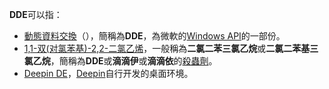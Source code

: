 '''DDE'''可以指：
*[[動態資料交換|動態資料交換]]（{{lang|en|Dynamic Data Exchange}}），簡稱為'''DDE'''，為微軟的[[Windows_API|Windows API]]的一部份。
*[[1,1-双(对氯苯基)-2,2-二氯乙烯|1,1-双(对氯苯基)-2,2-二氯乙烯]]，一般稱為'''二氯二苯三氯乙烷'''或'''二氯二苯基三氯乙烷'''，簡稱為'''DDE'''或'''滴滴伊'''或'''滴滴依'''的[[殺蟲劑|殺蟲劑]]。
*[[Deepin_DE|Deepin DE]]，[[Deepin|Deepin]]自行开发的桌面环境。
{{disambig|cat=三字拉丁字母縮寫消歧義}}
